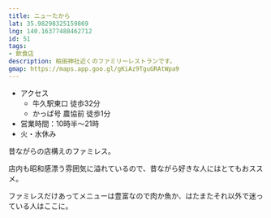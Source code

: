 ```yaml
---
title: ニューたから
lat: 35.98298325159869
lng: 140.16377488462712
id: 51
tags:
- 飲食店
description: 柏田神社近くのファミリーレストランです。
gmap: https://maps.app.goo.gl/gKiAz9TguGRAtWpa9
---
```


<LinkedImage
  src="/images/photos/newtakara-a.jpg"
  href="/photo_pages/newtakara-a"
/>

- アクセス
  - 牛久駅東口 徒歩32分
  - かっぱ号 農協前 徒歩1分
- 営業時間：10時半～21時
- 火・水休み

昔ながらの店構えのファミレス。

店内も昭和感漂う雰囲気に溢れているので、昔ながら好きな人にはとてもおススメ。

ファミレスだけあってメニューは豊富なので肉か魚か、はたまたそれ以外で迷っている人はここに。

<LinkedImage
  src="/images/photos/newtakara-lunch.jpg"
  href="/photo_pages/newtakara-lunch"
/>

